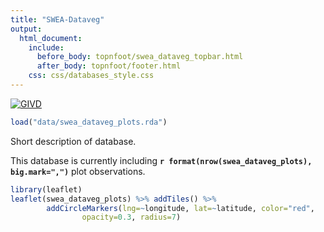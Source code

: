 ---
title: "SWEA-Dataveg"
output:
  html_document:
    include:
      before_body: topnfoot/swea_dataveg_topbar.html
      after_body: topnfoot/footer.html
    css: css/databases_style.css
---

[![GIVD](badges/givd-swea.svg)](http://www.givd.info/ID/AF-00-006)

```{r import_swea, echo=FALSE, results="hide"}
load("data/swea_dataveg_plots.rda")
```

Short description of database.

This database is currently including
**`r format(nrow(swea_dataveg_plots), big.mark=",")`** plot observations.

```{r map_swea, echo=FALSE, message=FALSE, out.width="100%"}
library(leaflet)
leaflet(swea_dataveg_plots) %>% addTiles() %>%
		addCircleMarkers(lng=~longitude, lat=~latitude, color="red",
				opacity=0.3, radius=7)
```

